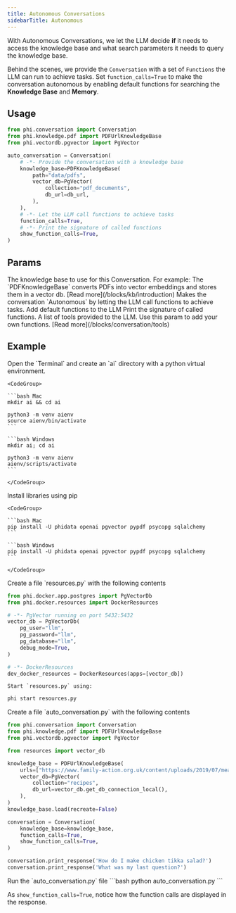 ```yaml
---
title: Autonomous Conversations
sidebarTitle: Autonomous
---
```


With Autonomous Conversations, we let the LLM decide **if** it needs to access the knowledge base and what search parameters it needs to query the knowledge base.

Behind the scenes, we provide the `Conversation` with a set of `Functions` the LLM can run to achieve tasks. Set `function_calls=True` to make the conversation autonomous by enabling default functions for searching the **Knowledge Base** and **Memory**.

## Usage

```python auto_conversation.py
from phi.conversation import Conversation
from phi.knowledge.pdf import PDFUrlKnowledgeBase
from phi.vectordb.pgvector import PgVector

auto_conversation = Conversation(
    # -*- Provide the conversation with a knowledge base
    knowledge_base=PDFKnowledgeBase(
        path="data/pdfs",
        vector_db=PgVector(
            collection="pdf_documents",
            db_url=db_url,
        ),
    ),
    # -*- Let the LLM call functions to achieve tasks
    function_calls=True,
    # -*- Print the signature of called functions
    show_function_calls=True,
)
```

## Params

<ResponseField name="knowledge_base" type="KnowledgeBase">
  The knowledge base to use for this Conversation. For example: The
  `PDFKnowledgeBase` converts PDFs into vector embeddings and stores them in a
  vector db. [Read more](/blocks/kb/introduction)
</ResponseField>
<ResponseField name="function_calls" type="bool" default="False">
  Makes the conversation `Autonomous` by letting the LLM call functions to
  achieve tasks.
</ResponseField>
<ResponseField name="default_functions" type="bool" default="True">
  Add default functions to the LLM
</ResponseField>
<ResponseField name="show_function_calls" type="bool" default="False">
  Print the signature of called functions.
</ResponseField>
<ResponseField
  name="tools"
  type="List[Union[Tool, ToolRegistry, Callable, Dict]]"
>
  A list of tools provided to the LLM. Use this param to add your own functions.
  [Read more](/blocks/conversation/tools)
</ResponseField>

## Example

<Steps>
  <Step title="Create a virtual environment">
    Open the `Terminal` and create an `ai` directory with a python virtual environment.

    <CodeGroup>

    ```bash Mac
    mkdir ai && cd ai

    python3 -m venv aienv
    source aienv/bin/activate
    ```

    ```bash Windows
    mkdir ai; cd ai

    python3 -m venv aienv
    aienv/scripts/activate
    ```

    </CodeGroup>

  </Step>
  <Step title="Install libraries">
    Install libraries using pip

    <CodeGroup>

    ```bash Mac
    pip install -U phidata openai pgvector pypdf psycopg sqlalchemy
    ```

    ```bash Windows
    pip install -U phidata openai pgvector pypdf psycopg sqlalchemy
    ```

    </CodeGroup>

  </Step>
  <Step title="Start PgVector">
    Create a file `resources.py` with the following contents

```python resources.py
from phi.docker.app.postgres import PgVectorDb
from phi.docker.resources import DockerResources

# -*- PgVector running on port 5432:5432
vector_db = PgVectorDb(
    pg_user="llm",
    pg_password="llm",
    pg_database="llm",
    debug_mode=True,
)

# -*- DockerResources
dev_docker_resources = DockerResources(apps=[vector_db])
```

    Start `resources.py` using:

```bash
phi start resources.py
```

  </Step>
  <Step title="Create a Autonomous conversation">
    Create a file `auto_conversation.py` with the following contents

```python auto_conversation.py
from phi.conversation import Conversation
from phi.knowledge.pdf import PDFUrlKnowledgeBase
from phi.vectordb.pgvector import PgVector

from resources import vector_db

knowledge_base = PDFUrlKnowledgeBase(
    urls=["https://www.family-action.org.uk/content/uploads/2019/07/meals-more-recipes.pdf"],
    vector_db=PgVector(
        collection="recipes",
        db_url=vector_db.get_db_connection_local(),
    ),
)
knowledge_base.load(recreate=False)

conversation = Conversation(
    knowledge_base=knowledge_base,
    function_calls=True,
    show_function_calls=True,
)

conversation.print_response('How do I make chicken tikka salad?')
conversation.print_response('What was my last question?')
```

  </Step>
  <Step title="Run the conversation">
    Run the `auto_conversation.py` file
```bash
python auto_conversation.py
```
  </Step>
</Steps>

As `show_function_calls=True`, notice how the function calls are displayed in the response.
